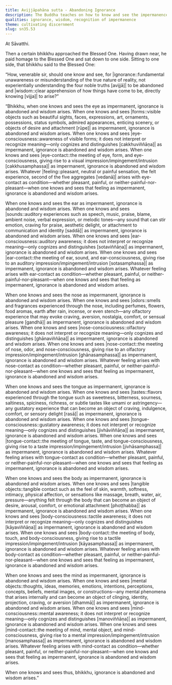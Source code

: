 ```yaml
---
title: Avijjāpahāna sutta - Abandoning Ignorance
description: The Buddha teaches on how to know and see the impermanence of the six sense bases and the process leading up to the arising of feeling and perception for the abandoning of ignorance and the arising of wisdom.
qualities: ignorance, wisdom, recognition of impermanence
theme: cultivating discernment
slug: sn35.53
---
```


At Sāvatthi.

Then a certain bhikkhu approached the Blessed One. Having drawn near, he paid homage to the Blessed One and sat down to one side. Sitting to one side, that bhikkhu said to the Blessed One:

“How, venerable sir, should one know and see, for |ignorance::fundamental unawareness or misunderstanding of the true nature of reality, not experientially understanding the four noble truths [avijjā]| to be abandoned and |wisdom::clear apprehension of how things have come to be, directly knowing [vijja]| to arise?”

“Bhikkhu, when one knows and sees the eye as impermanent, ignorance is abandoned and wisdom arises. When one knows and sees |forms::visible objects such as beautiful sights, faces, expressions, art, ornaments, possessions, status symbols, admired appearances, enticing scenery, or objects of desire and attachment [rūpe]| as impermanent, ignorance is abandoned and wisdom arises. When one knows and sees |eye-consciousness::awareness of visible forms; it does not interpret or recognize meaning—only cognizes and distinguishes [cakkhuviññāṇa]| as impermanent, ignorance is abandoned and wisdom arises. When one knows and sees |eye-contact::the meeting of eye, form, and eye-consciousness, giving rise to a visual impression/impingement/intrusion [cakkhusamphassa]| as impermanent, ignorance is abandoned and wisdom arises. Whatever |feeling::pleasant, neutral or painful sensation, the felt experience, second of the five aggregates [vedanā]| arises with eye-contact as condition—whether pleasant, painful, or neither-painful-nor-pleasant—when one knows and sees that feeling as impermanent, ignorance is abandoned and wisdom arises.

When one knows and sees the ear as impermanent, ignorance is abandoned and wisdom arises. When one knows and sees |sounds::auditory experiences such as speech, music, praise, blame, ambient noise, verbal expression, or melodic tones—any sound that can stir emotion, craving for praise, aesthetic delight, or attachment to communication and identity [saddā]| as impermanent, ignorance is abandoned and wisdom arises. When one knows and sees |ear-consciousness::auditory awareness; it does not interpret or recognize meaning—only cognizes and distinguishes [sotaviññāṇa]| as impermanent, ignorance is abandoned and wisdom arises. When one knows and sees |ear-contact::the meeting of ear, sound, and ear-consciousness, giving rise to an auditory impression/impingement/intrusion [sotasamphassa]| as impermanent, ignorance is abandoned and wisdom arises. Whatever feeling arises with ear-contact as condition—whether pleasant, painful, or neither-painful-nor-pleasant—when one knows and sees that feeling as impermanent, ignorance is abandoned and wisdom arises.

When one knows and sees the nose as impermanent, ignorance is abandoned and wisdom arises. When one knows and sees |odors::smells and fragrances experienced through the nose, including perfumes, flowers, food aromas, earth after rain, incense, or even stench—any olfactory experience that may evoke craving, aversion, nostalgia, comfort, or sensual pleasure [gandhā]| as impermanent, ignorance is abandoned and wisdom arises. When one knows and sees |nose-consciousness::olfactory awareness; it does not interpret or recognize meaning—only cognizes and distinguishes [ghānaviññāṇa]| as impermanent, ignorance is abandoned and wisdom arises. When one knows and sees |nose-contact::the meeting of nose, odor, and nose-consciousness, giving rise to an olfactory impression/impingement/intrusion [ghānasamphassa]| as impermanent, ignorance is abandoned and wisdom arises. Whatever feeling arises with nose-contact as condition—whether pleasant, painful, or neither-painful-nor-pleasant—when one knows and sees that feeling as impermanent, ignorance is abandoned and wisdom arises.

When one knows and sees the tongue as impermanent, ignorance is abandoned and wisdom arises. When one knows and sees |tastes::flavors experienced through the tongue such as sweetness, bitterness, sourness, saltiness, spiciness, richness, or subtle tastes like umami or astringency—any gustatory experience that can become an object of craving, indulgence, comfort, or sensory delight [rasā]| as impermanent, ignorance is abandoned and wisdom arises. When one knows and sees |tongue-consciousness::gustatory awareness; it does not interpret or recognize meaning—only cognizes and distinguishes [jivhāviññāṇa]| as impermanent, ignorance is abandoned and wisdom arises. When one knows and sees |tongue-contact::the meeting of tongue, taste, and tongue-consciousness, giving rise to a taste impression/impingement/intrusion [jivhāsamphassa]| as impermanent, ignorance is abandoned and wisdom arises. Whatever feeling arises with tongue-contact as condition—whether pleasant, painful, or neither-painful-nor-pleasant—when one knows and sees that feeling as impermanent, ignorance is abandoned and wisdom arises.

When one knows and sees the body as impermanent, ignorance is abandoned and wisdom arises. When one knows and sees |tangible objects::tangible contact such as the feel of skin, warmth, softness, intimacy, physical affection, or sensations like massage, breath, water, air, pressure—anything felt through the body that can become an object of desire, arousal, comfort, or emotional attachment [phoṭṭhabba]| as impermanent, ignorance is abandoned and wisdom arises. When one knows and sees |body-consciousness::tactile awareness; it does not interpret or recognize meaning—only cognizes and distinguishes [kāyaviññāṇa]| as impermanent, ignorance is abandoned and wisdom arises. When one knows and sees |body-contact::the meeting of body, touch, and body-consciousness, giving rise to a tactile impression/impingement/intrusion [kāyasamphassa]| as impermanent, ignorance is abandoned and wisdom arises. Whatever feeling arises with body-contact as condition—whether pleasant, painful, or neither-painful-nor-pleasant—when one knows and sees that feeling as impermanent, ignorance is abandoned and wisdom arises.

When one knows and sees the mind as impermanent, ignorance is abandoned and wisdom arises. When one knows and sees |mental objects::thoughts, ideas, memories, emotions, intentions, perceptions, concepts, beliefs, mental images, or constructions—any mental phenomena that arises internally and can become an object of clinging, identity, projection, craving, or aversion [dhammā]| as impermanent, ignorance is abandoned and wisdom arises. When one knows and sees |mind-consciousness::mental awareness; it does not interpret or recognize meaning—only cognizes and distinguishes [manoviññāṇa]| as impermanent, ignorance is abandoned and wisdom arises. When one knows and sees |mind-contact::the meeting of mind, mental object, and mind-consciousness, giving rise to a mental impression/impingement/intrusion [manosamphassa]| as impermanent, ignorance is abandoned and wisdom arises. Whatever feeling arises with mind-contact as condition—whether pleasant, painful, or neither-painful-nor-pleasant—when one knows and sees that feeling as impermanent, ignorance is abandoned and wisdom arises.

When one knows and sees thus, bhikkhu, ignorance is abandoned and wisdom arises.”